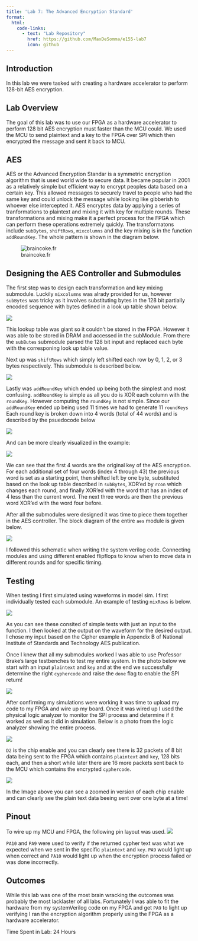 ```yaml
---
title: 'Lab 7: The Advanced Encryption Standard'
format:
  html: 
    code-links:
      - text: "Lab Repository"
        href: https://github.com/MaxDeSomma/e155-lab7
        icon: github
---
```


## Introduction
In this lab we were tasked with creating a hardware accelerator to perform 128-bit AES encryption. 

## Lab Overview
The goal of this lab was to use our FPGA as a hardware accelerator to perform 128 bit AES encryption must faster than the MCU could. We used  the MCU to send plaintext and a key to the FPGA over SPI which then encrypted the message and sent it back to MCU. 

## AES
AES or the Advanced Encryption Standar is a symmetric encryption algorithm that is used world wide to secure data. It became popular in 2001 as a relatively simple but efficient way to encrypt peoples data based on a certain key. This allowed messages to securely travel to people who had the same key and could unlock the message while looking like gibberish to whoever else intercepted it. AES encryptes data by applying a series of tranformations to plaintext and mixing it with key for multiple rounds. These transformations and mixing make it a perfect process for the FPGA which can perform these operations extremely quickly. The transformatons include `subBytes`, `shiftRows`, `mixcolumns` and the key mixing is in the function `addRoundKey`. The whole pattern is shown in the diagram below. 

![braincoke.fr](images/aesSteps.png)

## Designing the AES Controller and Submodules
The first step was to design each transformation and key mixing submodule. Luckily `mixcolumns` was alrady provided for us, however `subBytes` was tricky as it involves substituting bytes in the 128 bit partially encoded sequence with bytes defined in a look up table shown below.

![](images/sbox.png)

This lookup table was giant so it couldn't be stored in the FPGA. However it was able to be stored in DRAM and accessed in the subModule. From there the `subButes` submodule parsed the 128 bit input and replaced each byte with the corresponing look up table value.

Next up was `shiftRows` which simply left shifted each row by 0, 1, 2, or 3 bytes respectively. This submodule is described below.

![](images/rows.png)

Lastly was `addRoundKey` which ended up being both the simplest and most confusing. `addRoundKey` is simple as all you do is XOR each column with the `roundKey`. However computing the `roundKey` is not simple. Since our `addRoundKey` ended up being used 11 times we had to generate 11 `roundKeys` Each round key is broken down into 4 words (total of 44 words) and is described by the psuedocode below 

![](images/keyexpansion.png)

And can be more clearly visualized in the example:

![](images/wordEx.png)

We can see that the first 4 words are the original key of the AES encryption. For each additional set of four words (index 4 through 43) the previous word is set as a starting point, then shifted left by one byte, substituted based on the look up table described in `subBytes`, XOR'ed by `rcon` which changes each round, and finally XOR'ed with the word that has an index of 4 less than the current word. The next three words are then the previous word XOR'ed with the word four before. 

After all the submodules were designed it was time to piece them together in the AES controller. The block diagram of the entire `aes` module is given below.

![](images/lab7BlockDiagram3.png)

I followed this schematic when writing the system verilog code. Connecting modules and using different enabled flipflops to know when to move data in different rounds and for specific timing. 

## Testing
When testing I first simulated using waveforms in model sim. I first individually tested each submodule. An example of testing `mixRows` is below.

![](images/waveShiftRows.png)

As you can see these consited of simple tests with just an input to the function. I then looked at the output on the waveform for the desired output. I chose my input based on the Cipher example in Appendix B of National Institute of Standards and Technology AES publication. 

Once I knew that all my submodules worked I was able to use Professor Brake's large testbenches to test my entire system. In the photo below we start with an input `plaintext` and `key` and at the end we successfully determine the right `cyphercode` and raise the `done` flag to enable the SPI return!

![](images/waveCore.png)

After confirming my simulations were working it was time to upload my code to my FPGA and wire up my board. Once it was wired up I used the physical logic analyzer to monitor the SPI process and determine if it worked as well as it did in simulation. Below is a photo from the logic analyzer showing the entire process.

![](images/DS1Z_QuickPrint12.png)

`D2` is the chip enable and you can clearly see there is 32 packets of 8 bit data being sent to the FPGA which contains `plaintext` and `key`, 128 bits each, and then a short while later there are 16 more packets sent back to the MCU which contains the encrypted `cyphercode`. 

![](images/DS1Z_QuickPrint11.png)

In the Image above you can see a zoomed in version of each chip enable and can clearly see the plain text data beeing sent over one byte at a time!

## Pinout
To wire up my MCU and FPGA, the following pin layout was used. 
![](images/pins.png)

`PA10` and `PA9` were used to verify if the returned cypher text was what we expected when we sent in the specific `plaintext` and `key`. `PA9` would light up when correct and `PA10` would light up when the encryption process failed or was done incorrectly. 

## Outcomes
While this lab was one of the most brain wracking the outcomes was probably the most lacklaster of all labs. Fortunately I was able to fit the hardware from my systemVerilog code on my FPGA and get `PA9` to light up verifying I ran the encryption algorithm properly using the FPGA as a hardware accelerator.

Time Spent in Lab: 24 Hours